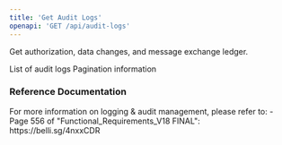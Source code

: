 ```yaml
---
title: 'Get Audit Logs'
openapi: 'GET /api/audit-logs'
---
```


Get authorization, data changes, and message exchange ledger.



<ParamField status="200" type="AuditLogsResponse">
  <ParamField name="logs" type="array">
    List of audit logs
  </ParamField>
  <ParamField name="pagination" type="Pagination">
    Pagination information
  </ParamField>
</ParamField>

### Reference Documentation

<Info>
For more information on logging & audit management, please refer to:
- Page 556 of "Functional_Requirements_V18 FINAL": https://belli.sg/4nxxCDR
</Info>